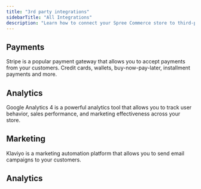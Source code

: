 ```yaml
---
title: "3rd party integrations"
sidebarTitle: "All Integrations"
description: "Learn how to connect your Spree Commerce store to third-party services and platforms."
---
```


## Payments

<CardGroup>
  <Card title="Stripe" href="/integrations/payments/stripe" img="/images/integrations/logos/stripe.png">
    Stripe is a popular payment gateway that allows you to accept payments from your customers. Credit cards, wallets, buy-now-pay-later, installment payments and more.
  </Card>
</CardGroup>

## Analytics

<CardGroup>
  <Card title="Google Analytics 4" href="/integrations/analytics/google-analytics" img="/images/integrations/logos/google-analytics.png">
    Google Analytics 4 is a powerful analytics tool that allows you to track user behavior, sales performance, and marketing effectiveness across your store.
  </Card>
</CardGroup>

## Marketing

<CardGroup>
  <Card title="Klaviyo" href="/integrations/marketing/klaviyo" img="/images/integrations/logos/klaviyo.png">
    Klaviyo is a marketing automation platform that allows you to send email campaigns to your customers.
  </Card>
</CardGroup>

## Analytics
